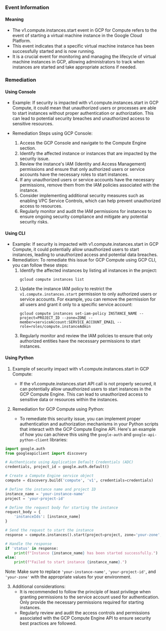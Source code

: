
### Event Information

#### Meaning

- The v1.compute.instances.start event in GCP for Compute refers to the event of starting a virtual machine instance in the Google Cloud Platform.
- This event indicates that a specific virtual machine instance has been successfully started and is now running.
- It is a crucial event for monitoring and managing the lifecycle of virtual machine instances in GCP, allowing administrators to track when instances are started and take appropriate actions if needed.

### Remediation

#### Using Console

- Example: If security is impacted with v1.compute.instances.start in GCP Compute, it could mean that unauthorized users or processes are able to start instances without proper authentication or authorization. This can lead to potential security breaches and unauthorized access to sensitive resources.

- Remediation Steps using GCP Console:
  1. Access the GCP Console and navigate to the Compute Engine section.
  2. Identify the affected instance or instances that are impacted by the security issue.
  3. Review the instance's IAM (Identity and Access Management) permissions and ensure that only authorized users or service accounts have the necessary roles to start instances.
  4. If any unauthorized users or service accounts have the necessary permissions, remove them from the IAM policies associated with the instance.
  5. Consider implementing additional security measures such as enabling VPC Service Controls, which can help prevent unauthorized access to resources.
  6. Regularly monitor and audit the IAM permissions for instances to ensure ongoing security compliance and mitigate any potential security risks.

#### Using CLI

- Example: If security is impacted with v1.compute.instances.start in GCP Compute, it could potentially allow unauthorized users to start instances, leading to unauthorized access and potential data breaches.
- Remediation: To remediate this issue for GCP Compute using GCP CLI, you can follow these steps:
  1. Identify the affected instances by listing all instances in the project:
     ```
     gcloud compute instances list
     ```
  2. Update the instance IAM policy to restrict the `v1.compute.instances.start` permission to only authorized users or service accounts. For example, you can remove the permission for all users and grant it only to a specific service account:
     ```
     gcloud compute instances set-iam-policy INSTANCE_NAME --project=PROJECT_ID --zone=ZONE --member=serviceAccount:SERVICE_ACCOUNT_EMAIL --role=roles/compute.instanceAdmin
     ```
  3. Regularly monitor and review the IAM policies to ensure that only authorized entities have the necessary permissions to start instances.

#### Using Python

1. Example of security impact with v1.compute.instances.start in GCP Compute:
   - If the v1.compute.instances.start API call is not properly secured, it can potentially allow unauthorized users to start instances in the GCP Compute Engine. This can lead to unauthorized access to sensitive data or resources within the instances.

2. Remediation for GCP Compute using Python:
   - To remediate this security issue, you can implement proper authentication and authorization mechanisms in your Python scripts that interact with the GCP Compute Engine API. Here's an example of how you can achieve this using the `google-auth` and `google-api-python-client` libraries:

```python
import google.auth
from googleapiclient import discovery

# Authenticate using Application Default Credentials (ADC)
credentials, project_id = google.auth.default()

# Create a Compute Engine service object
compute = discovery.build('compute', 'v1', credentials=credentials)

# Define the instance name and project ID
instance_name = 'your-instance-name'
project = 'your-project-id'

# Define the request body for starting the instance
request_body = {
    'instanceIds': [instance_name]
}

# Send the request to start the instance
response = compute.instances().start(project=project, zone='your-zone', body=request_body).execute()

# Handle the response
if 'status' in response:
    print(f"Instance {instance_name} has been started successfully.")
else:
    print(f"Failed to start instance {instance_name}.")
```

Note: Make sure to replace `'your-instance-name'`, `'your-project-id'`, and `'your-zone'` with the appropriate values for your environment.

3. Additional considerations:
   - It is recommended to follow the principle of least privilege when granting permissions to the service account used for authentication. Only provide the necessary permissions required for starting instances.
   - Regularly review and audit the access controls and permissions associated with the GCP Compute Engine API to ensure security best practices are followed.

